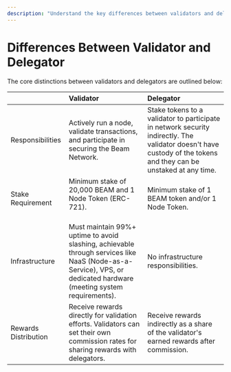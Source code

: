 ```yaml
---
description: "Understand the key differences between validators and delegators in network participation and staking."
---
```


# Differences Between Validator and Delegator

The core distinctions between validators and delegators are outlined below:

|                      | Validator                                                                                                                                                                                           | Delegator                                                                                 |
| :------------------- | :-------------------------------------------------------------------------------------------------------------------------------------------------------------------------------------------------- | :---------------------------------------------------------------------------------------- |
| Responsibilities     | Actively run a node, validate transactions, and participate in securing the Beam Network.                                                                                                           | Stake tokens to a validator to participate in network security indirectly. The validator doesn't have custody of the tokens and they can be unstaked at any time.              |
| Stake Requirement    | Minimum stake of 20,000 BEAM and 1 Node Token (ERC-721).<br/><br/> | Minimum stake of 1 BEAM token and/or 1 Node Token.                                        |
| Infrastructure       | Must maintain 99%+ uptime to avoid slashing, achievable through services like NaaS (Node-as-a-Service), VPS, or dedicated hardware (meeting system requirements).                                   | No infrastructure responsibilities.                                                       |
| Rewards Distribution | Receive rewards directly for validation efforts. Validators can set their own commission rates for sharing rewards with delegators.                                                                 | Receive rewards indirectly as a share of the validator's earned rewards after commission. |
